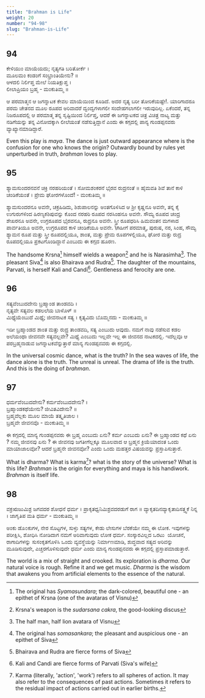 ```yaml
---
title: "Brahman is Life"
weight: 20
number: "94-98"
slug: "Brahman-is-Life"
---
```


## 94
ಕೇಳಿಯುಂ ಮಾಯೆಯದು; ನೃತ್ಯಗತಿ ಬರಿತೋರ್ಕೆ ।  
ಮೂಲಮಂ ಕಂಡಂಗೆ ಸಂಭ್ರಾಂತಿಯೇನು? ॥  
ಆಳದಲಿ ನಿರ್ಲಿಪ್ತ ಮೇಲೆ ನಿಯತಿಕ್ಲುಪ್ತ ।  
ಲೀಲಾಪ್ರಿಯಂ ಬ್ರಹ್ಮ - ಮಂಕುತಿಮ್ಮ ॥

ಆ ಪರಮಾತ್ಮನ ಆ ಜಗನ್ನಾಟಕ ಕೇವಲ ಮಾಯೆಯಿಂದ ಕೂಡಿದೆ. ಅದರ ನೃತ್ಯ ಬರೀ ತೋರಿಕೆಯಷ್ಟೇ!. ಯಾರಿಗಾದರೂ ಪರಮ ಚೇತನದ ಮೂಲ ರೂಪದ ಅರಿವಾದರೆ ದ್ವಂದ್ವಗಳಾಗಲೀ ಸಂದೇಹಗಲಾಗಲೀ ಇರುವುದಿಲ್ಲ. ಏಕೆಂದರೆ, ತನ್ನ ನಿಜರೂಪದಲ್ಲಿ ಆ ಪರಮಾತ್ಮ ತನ್ನ ಸೃಷ್ಟಿಯಿಂದ ನಿರ್ಲಿಪ್ತ, ಆದರೆ ಈ ಜಗನ್ನಾಟಕದ ಚಿತ್ರ ವಿಚಿತ್ರ ನಾಟ್ಯ ಮತ್ತು ನಡಿಗೆಯನ್ನು ತನ್ನ ವಿನೋದಕ್ಕಾಗಿ ಲೀಲೆಯಂತೆ ನಡೆಸುತ್ತಿದ್ದಾನೆ ಎಂದು ಈ ಕಗ್ಗದಲ್ಲಿ ಪಾನ್ಯ ಗುಂಡಪ್ಪನವರು ವ್ಯಾಖ್ಯಾನಮಾಡಿದ್ದಾರೆ.

Even this play is *maya*. The dance is just outward appearance where is the confusion for one who knows the origin? Outwardly bound by rules yet unperturbed in truth, *brahman* loves to play.

## 95
ಶ್ಯಾಮಸುಂದರನವನೆ ಚಕ್ರಿ ನರಹರಿಯಂತೆ ।
ಸೋಮಶಂಕರನೆ ಭೈರವ ರುದ್ರನಂತೆ ॥
ಹೈಮವತಿ ಶಿವೆ ತಾನೆ ಕಾಳಿ ಚಂಡಿಕೆಯಂತೆ ।
ಪ್ರೇಮ ಘೋರಗಳೊಂದೆ! - ಮಂಕುತಿಮ್ಮ ॥

ಶ್ಯಾಮಸುಂದರನೂ ಅವನೇ, ಚಕ್ರಹಿಡಿದು,  ಶಿಶುಪಾಲನನ್ನು ಅಂತಗೊಳಿಸಿದ ಆ ಶ್ರೀ ಕೃಷ್ಣನೂ ಅವನೇ, ತನ್ನ ಕೈ ಉಗುರುಗಳಿಂದ ಹಿರಣ್ಯಕಶಿಪುವನ್ನು ಕೊಂದ ನರಹರಿ ರೂಪದ ನರಸಿಂಹನೂ ಅವನೇ. ಸೌಮ್ಯ ರೂಪದ ಚಂದ್ರ ಶೇಖರನೂ ಅವನೇ, ಉಗ್ರರೂಪದ ಭೈರವನೂ,  ರುದ್ರನೂ ಅವನೇ. ಸ್ತ್ರೀ ರೂಪಧರಿಸಿ ಹಿಮವಂತನ ಮಗಳಾದ ಪಾರ್ವತಿಯೂ ಅವನೇ, ಉಗ್ರರೂಪದ ಕಾಳಿ ಚಂಡಿಕೆಯೂ ಅವನೇ. \nಹೀಗೆ ಪರಮಾತ್ಮ, ಪುರುಷ, ನರ, ಸಿಂಹ,  ಸೌಮ್ಯ ಶ್ಯಾಮನ ರೂಪ ಮತ್ತು ಸ್ತ್ರೀ ರೂಪದಲ್ಲಿಯೂ,  ಶಾಂತ, ಮತ್ತು  ಪ್ರೇಮ ರೂಪಗಳಲ್ಲಿಯೂ,  ಘೋರ ಮತ್ತು ರುದ್ರ ರೂಪದಲ್ಲಿಯೂ ಪ್ರಕಟಗೊಂಡಿದ್ದಾನೆ ಎಂಬುದು ಈ ಕಗ್ಗದ ಹೂರಣ.

The handsome Krsna[^28] himself wields a weapon[^29] and he is Narasimha[^30]. The pleasant Siva[^31] is also Bhairava and Rudra[^32]. The daughter of the mountains, Parvati, is herself Kali and Candi[^33]. Gentleness and ferocity are one.

## 96
ಸತ್ಯವೆಂಬುದದೇನು ಬ್ರಹ್ಮಾಂಡ ತಾಂಡವದಿ  ।  
ನೃತ್ಯವೇ ಸತ್ಯವಲ ಕಡಲಲೆಯ ಬಾಳೊಳ್ ॥  
ಮಿಥ್ಯೆಯೆಂಬುದೆ ಮಿಥ್ಯೆ; ಜೀವನಾಟಕ ಸತ್ಯ ।
ಕೃತ್ಯವಿದು ಬೊಮ್ಮನದು - ಮಂಕುತಿಮ್ಮ ॥ 

ಇಡೀ ಬ್ರಹ್ಮಾಂಡದ ಶಾಂತ ಮತ್ತು ರುದ್ರ ತಾಂಡವದಿ, ಸತ್ಯ ಎಂಬುದು ಆವುದು. ನಮಗೆ ನಾವು ನಡೆಸುವ ಕಡಲ ಅಲೆಯಂಥಾ ಜೀವನವೇ ಸತ್ಯವಲ್ಲವೇ? ಮಿಥ್ಯೆ ಎಂಬುದು ಇಲ್ಲವೇ ಇಲ್ಲ ಈ ಜೀವನದ ನಾಟಕದಲ್ಲಿ. ಇದೆಲ್ಲವೂ ಆ ಪರಬ್ರಹ್ಮನಾಡುವ ಜಗನ್ನಾಟಕವೆನ್ನುತ್ತಾರೆ ಮಾನ್ಯ ಗುಂಡಪ್ಪನವರು ಈ ಕಗ್ಗದಲ್ಲಿ. 

In the universal cosmic dance, what is the truth? In the sea waves of life, the dance alone is the truth. The unreal is unreal. The drama of life is the truth. And this is the doing of *brahman*.

## 97
ಧರ್ಮವೆಂಬುದದೇನು? ಕರ್ಮವೆಂಬುದದೇನು? ।  
ಬ್ರಹ್ಮಾಂಡಕಥೆಯೇನು? ಜೀವಿತವಿದೇನು? ॥  
ಬ್ರಹ್ಮವೆಲ್ಲಕು ಮೂಲ ಮಾಯೆ ತತ್ಕೃತಿಜಾಲ ।  
ಬ್ರಹ್ಮವೇ ಜೀವನವೊ - ಮಂಕುತಿಮ್ಮ ॥


ಈ ಕಗ್ಗದಲ್ಲಿ ಮಾನ್ಯ ಗುಂಡಪ್ಪನವರು ಈ ಬ್ರಹ್ಮ ಎಂಬುದು ಏನು? ಕರ್ಮ ಎಂಬುದು ಏನು? ಈ ಬ್ರಹ್ಮಾಂಡದ ಕಥೆ ಏನು ? ನಮ್ಮ ಜೀವನವು ಏನು ? ಈ ಜೀವನವು ಜಗತೀಗೆಲ್ಲಕ್ಕೂ ಮೂಲವಾದ ಆ ಬ್ರಹ್ಮನ ಕ್ರಿಯೆಯಾದಂತ ಒಂದು ಮಾಯಾಜಾಲವೋ? ಆದರೆ ಬ್ರಹ್ಮನೇ ಜೀವನವೋ? ಎಂದು ಒಂದು ಮಹತ್ತರ ವಿಷಯವನ್ನು ಪ್ರಸ್ತಾಪಿಸುತ್ತಾರೆ.

What is dharma? What is karma[^34]? what is the story of the universe? What is this life? *Brahman* is the origin for everything and maya is his handiwork. *Brahman* is itself life.

## 98
ವಕ್ರಋಜುಮಿಶ್ರ ಜಗವದರ ಶೋಧನೆ ಧರ್ಮ ।
ಪ್ರಾಕೃತಧ್ವನಿಮಿಶ್ರವದರಡುಗೆ ರಾಗ ॥
ವ್ಯಾಕೃತದಿನವ್ಯಾಕೃತಾದಿಸತ್ತ್ವಕೆ ನಿನ್ನ ।
ಜಾಗೃತಿಪ ಮತಿ ಧರ್ಮ - ಮಂಕುತಿಮ್ಮ ॥

ಅಂಕು ಡೊ೦ಕುಗಳ, ನೇರ ಸೊಟ್ಟಗಳ, ಸುಳ್ಳು ಸತ್ಯಗಳ, ಕೇಡು ಲೇಸುಗಳ ಬೆರಕೆಯೇ ನಮ್ಮ ಈ ಲೋಕ. ಇವುಗಳನ್ನು ಪರೀಕ್ಷಿಸಿ, ಶೋಧಿಸಿ ನೋಡಿದಾಗ ನಮಗೆ ಅರಿವಾಗುವುದು ಲೋಕ ಧರ್ಮ. ಸಂಸ್ಕಾರವಿಲ್ಲದ ಒರಟು  ಯೋಚನೆ, ರಾಗಾದಿಗಳನ್ನು ಸುಸಂಕೃತಗೊಳಿಸಿ ಒಂದು ವ್ಯವಸ್ಥೆಯನ್ನು ನಿರ್ಮಾಣಮಾಡಿ, ಶುದ್ಧವಾದ ಸತ್ಯದ ಅರಿವನ್ನು ಮೂಡಿಸುವುದೇ, ಎಚ್ಚರಗೊಳಿಸುವುದೇ ಧರ್ಮ ಎಂದು ಮಾನ್ಯ ಗುಂಡಪ್ಪನವರು ಈ ಕಗ್ಗದಲ್ಲಿ ಪ್ರಸ್ತಾಪಮಾಡುತ್ತಾರೆ.

The world is a mix of straight and crooked. Its exploration is *dharma*. Our natural voice is rough. Refine it and we get music. *Dharma* is the wisdom that awakens you from artificial elements to the essence of the natural.

[^28]: The original has *Syamasundara*; the dark-colored, beautiful one - an epithet of
Krsna (one of the avataras of Visnu)
[^29]: Krsna's weapon is the *sudarsana cakra*, the good-looking discus
[^30]: The half man, half lion avatara of Visnu
[^31]: The original has *somasankara*; the pleasant and auspicious one - an epithet of Siva
[^32]: Bhairava and Rudra are fierce forms of Siva
[^33]: Kali and Candi are fierce forms of Parvati (Siva's wife)
[^34]: Karma (literally, 'action', 'work') refers to all spheres of action. It may also refer to the consequences of past actions. Sometimes it refers to the residual impact of actions carried out in earlier births.
